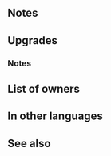 {{Weapon Infobox
|tagid=SID_絶海の蒼弓
|weaponType=Bow
|might=14
|range=2
|effectiveness=armored,flying
|effect=Grants Spd+3. Effective against flying and armored foes. If foe's HP = 100% and unit initiates combat, grants Atk/Spd/Def/Res+4 during combat.
|cost=400
|exclusive=1
|userVersion1=Bow
|userVersion2=Arrow
|statModifiers=0,14,3,0,0
|required=Silver Bow
|refinePaths=default
|refineSP=400
|refineMedals=500
|refineDews=200
|upgradedEffect=Grants Spd+3. Effective against flying and armored foes. If unit initiates combat or foe's HP ≥ 75% at start of combat, grants Atk/Spd/Def/Res+4 to unit during combat and neutralizes effects that prevent unit's follow-up attacks or inflict "Special cooldown charge -X" on unit.
|tagidExtraSkill1=一
|effectSkill1=Accelerates Special trigger (cooldown count-1).<br>At start of combat, if unit's HP ≥ 25%, grants Atk/Spd/Def/Res+4 to unit during combat, and also, if foe uses sword, lance, axe, dragonstone, or beast damage and unit's Spd ≥ foe's Spd+5, foe cannot counterattack.
|iconSkill1=Deep-Blue Bow W.png
|cooldownSkill1=-1
|properties=
}}
==Notes==
{{Effective damage bonus|flying,armored}}
{{IfUnitInitiates}}
{{Temporary buffs}}
==Upgrades==
{{Weapon Upgrade List}}
===Notes===
{{Follow-up effect neutralization|preventOnly=1}}
{{CooldownChargeMinusNeutralization}}
{{TermRefersTo|Dragonstone}}
{{TermRefersTo|Beast}}
{{Prevent counterattacks|name={{St|Deep-Blue Bow|refine=skill1}}}}

==List of owners==
{{Skill Hero List}}
==In other languages==
{{OtherLanguages
|japanese=絶海の蒼弓
|german=Meeresbogen
|spanishEU=Arco marítimo
|spanishLA=Arco marítimo
|french=Arc bleu lagon
|italian=Arco cobalto
|chineseTW=遠海之蒼弓
|portuguese=Arco marítimo
}}
==See also==
{{See also skills|cond=WeaponEffectiveness='armored,flying' OR Description LIKE '%if foe_s HP =%grants Atk/Spd/Def/Res+%during combat%' AND Description NOT LIKE '%magic ally%' OR Description LIKE '%if foe uses%unit_s Spd%foe_s Spd%foe cannot counterattack%'}}
{{Weapons Navbox}}